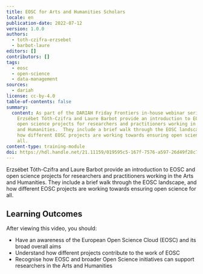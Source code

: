 ```yaml
---
title: EOSC for Arts and Humanities Scholars
locale: en
publication-date: 2022-07-12
version: 1.0.0
authors:
  - toth-czifra-erzsebet
  - barbot-laure
editors: []
contributors: []
tags:
  - eosc
  - open-science
  - data-management
sources:
  - dariah
license: cc-by-4.0
table-of-contents: false
summary:
  content: As part of the DARIAH Friday Frontiers in-house webinar series,
    Erzsébet Tóth-Czifra and Laure Barbot provide an introduction to EOSC and
    open science projects for researchers and practitioners working in the Arts
    and Humanities.  They include a brief walk through the EOSC landscape, and
    how different EOSC projects are working towards ensuring open science for
    all.
content-type: training-module
doi: https://hdl.handle.net/21.11159/019595c5-167f-7576-a597-26d49f28c729
---
```

Erzsébet Tóth-Czifra and Laure Barbot provide an introduction to EOSC and open science projects for researchers and practitioners working in the Arts and Humanities. They include a brief walk through the EOSC landscape, and how different EOSC projects are working towards ensuring open science for all.

## Learning Outcomes

After viewing this video, you should:

* Have an awareness of the European Open Science Cloud (EOSC) and its broad overall aims
* Understand how different projects contribute to the work of EOSC
* Recognise how EOSC and broader Open Science initiatives can support researchers in the Arts and Humanities

<VideoCard provider="youtube" id="tXpmrOtoPoA" title="EOSC for Arts and Humanities Scholars" src="/assets/content/assets/en/resources/hosted/eosc-for-arts-and-humanities-scholars/thumbnail-eosc-for-ahss.png" subtitle="Click here to view" />

